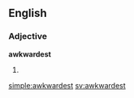 ==English==

===Adjective===
''' awkwardest'''

# {{superlative of|awkward}}

[[simple:awkwardest]]
[[sv:awkwardest]]